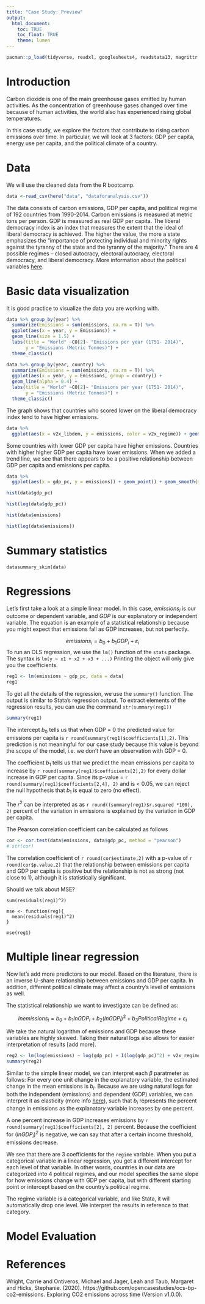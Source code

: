 ```yaml
---
title: "Case Study: Preview"
output:
  html_document:
    toc: TRUE
    toc_float: TRUE
    theme: lumen
---
```


```r
pacman::p_load(tidyverse, readxl, googlesheets4, readstata13, magrittr, cansim, Quandl, stats, broom, modelsummary, here)
```

# Introduction

Carbon dioxide is one of the main greenhouse gases emitted by human activities. As the concentration of greenhouse gases changed over time because of human activities, the world also has experienced rising global temperatures. 

In this case study, we explore the factors that contribute to rising carbon emissions over time. In particular, we will look at 3 factors: GDP per capita, energy use per capita, and the political climate of a country.

# Data

We will use the cleaned data from the R bootcamp. 

```r
data <-read_csv(here("data", "dataforanalysis.csv"))
```

The data consists of carbon emissions, GDP per capita, and political regime of 192 countries from 1990-2014. Carbon emissions is measured at metric tons per person. GDP is measured as real GDP per capita. The liberal democracy index is an index that measures the extent that the ideal of liberal democracy is achieved. The higher the value,  the more a state emphasizes the "importance of protecting individual and minority rights against the tyranny of the state and the tyranny of the majority." There are 4 possible regimes -- closed autocracy, electoral autocracy, electoral democracy, and liberal democracy. More information about the political variables [here](https://www.v-dem.net/en/data/data/v-dem-dataset-v111/).

# Basic data visualization

It is good practice to visualize the data you are working with. 

```r
data %>% group_by(year) %>%
  summarize(Emissions = sum(emissions, na.rm = T)) %>%
  ggplot(aes(x = year, y = Emissions)) +
  geom_line(size = 1.5) +
  labs(title = "World" ~CO[2]~ "Emissions per year (1751- 2014)",
       y = "Emissions (Metric Tonnes)") +
  theme_classic()
```

```r
data %>% group_by(year, country) %>%
  summarize(Emissions = sum(emissions, na.rm = T)) %>%
  ggplot(aes(x = year, y = Emissions, group = country)) +
  geom_line(alpha = 0.4) +
  labs(title = "World" ~CO[2]~ "Emissions per year (1751- 2014)",
       y = "Emissions (Metric Tonnes)") +
  theme_classic()
```

The graph shows that countries who scored lower on the liberal democracy index tend to have higher emissions. 

```r
data %>%
  ggplot(aes(x = v2x_libdem, y = emissions, color = v2x_regime)) + geom_point()
```
Some countries with lower GDP per capita have higher emissions. Countries with higher higher GDP per capita have lower emissions. When we added a trend line, we see that there appears to be a positive relationship between GDP per capita and emissions per capita.

```r
data %>% 
  ggplot(aes(x = gdp_pc, y = emissions)) + geom_point() + geom_smooth(method = "lm")
```

```r
hist(data$gdp_pc)

hist(log(data$gdp_pc))

hist(data$emissions)

hist(log(data$emissions))
```

# Summary statistics

```sumstats
datasummary_skim(data)
```

# Regressions

Let's first take a look at a simple linear model. In this case, $emissions_i$ is our outcome or dependent variable, and $GDP$ is our explanatory or independent variable. The equation is an example of a statistical relationship because you might expect that emissions fall as GDP increases, but not perfectly. 

$$ 
emissions_i = b_0 + b_1 GDP_i + \varepsilon_i 
$$
To run an OLS regression, we use the `lm()` function of the `stats` package. The syntax is `lm(y ~ x1 + x2 + x3 + ...)` Printing the object will only give you the coefficients. 

```r
reg1 <- lm(emissions ~ gdp_pc, data = data)
reg1
```

To get all the details of the regression, we use the `summary()` function. The output is similar to Stata's regression output. To extract elements of the regression results, you can use the command `str(summary(reg1))`

```r
summary(reg1)
```

The intercept $b_0$ tells us that when GDP = 0 the predicted value for emissions per capita is `r round(summary(reg1)$coefficients[1],2)`. This prediction is not meaningful for our case study because this value is beyond the scope of the model, i.e. we don't have an observation with GDP = 0. 

The coefficient $b_1$ tells us that we predict the mean emissions per capita to increase by `r round(summary(reg1)$coefficients[2],2)` for every dollar increase in GDP per capita. Since its p-value = `r round(summary(reg1)$coefficients[2,4], 2)` and is < 0.05, we can reject the null hypothesis that $b_1$ is equal to zero (no effect). 

The $r^2$ can be interpreted as as `r round((summary(reg1)$r.squared *100), 2)` percent of the variation in emissions is explained by the variation in GDP per capita. 

The Pearson correlation coefficient can be calculated as follows

```r
cor <- cor.test(data$emissions, data$gdp_pc, method = "pearson")
# str(cor)
```

The correlation coefficient of `r round(cor$estimate,2)` with a p-value of `r round(cor$p.value,2)` that the relationship between emissions per capita and GDP per capita is positive but the relationship is not as strong (not close to 1), although it is statistically significant. 

Should we talk about MSE?
```mse
sum(residuals(reg1)^2)

mse <- function(reg){
  mean(residuals(reg1)^2)
}

mse(reg1)
```

# Multiple linear regression 

Now let's add more predictors to our model. Based on the literature, there is an inverse U-share relationship between emissions and GDP per capita. In addition, different political climate may affect a country's level of emissions as well. 

The statistical relationship we want to investigate can be defined as:

$$
ln emissions_i = b_0 + b_1 ln GDP_i + b_2(lnGDP_i)^2 + b_3PoliticalRegime + \varepsilon_i
$$

We take the natural logarithm of emissions and GDP because these variables are highly skewed. Taking their natural logs also allows for easier interpretation of results [add more]. 

```r
reg2 <- lm(log(emissions) ~ log(gdp_pc) + I(log(gdp_pc)^2) + v2x_regime, data = data)
summary(reg2)
```

Similar to the simple linear model, we can interpret each $\beta$ paratmeter as follows: For every one unit change in the explanatory variable, the estimated change in the mean emissions is $b_i$. Because we are using natural logs for both the independent (emissions) and dependent (GDP) variables, we can interpret it as elasticity (more info [here](https://stats.idre.ucla.edu/sas/faq/how-can-i-interpret-log-transformed-variables-in-terms-of-percent-change-in-linear-regression/)), such that $b_i$ represents the percent change in emissions as the explanatory variable increases by one percent. 

A one percent increase in GDP increases emissions by `r round(summary(reg1)$coefficients[2], 2)` percent. Because the coefficient for $(lnGDP_i)^2$ is negative, we can say that after a certain income threshold, emissions decrease.

We see that there are 3 coefficients for the `regime` variable. When you put a categorical variable in a linear regression, you get a different intercept for each level of that variable. In other words, countries in our data are categorized into 4 political regimes, and our model specifies the same slope for how emissions change with GDP per capita, but with different starting point or intercept based on the country's political regime. 

The regime variable is a categorical variable, and like Stata, it will automatically drop one level. We interpret the results in reference to that category.  

# Model Evaluation


# References
Wright, Carrie and Ontiveros, Michael and Jager, Leah and Taub, Margaret and Hicks, Stephanie. (2020). https://github.com/opencasestudies/ocs-bp-co2-emissions. Exploring CO2 emissions across time (Version v1.0.0). 